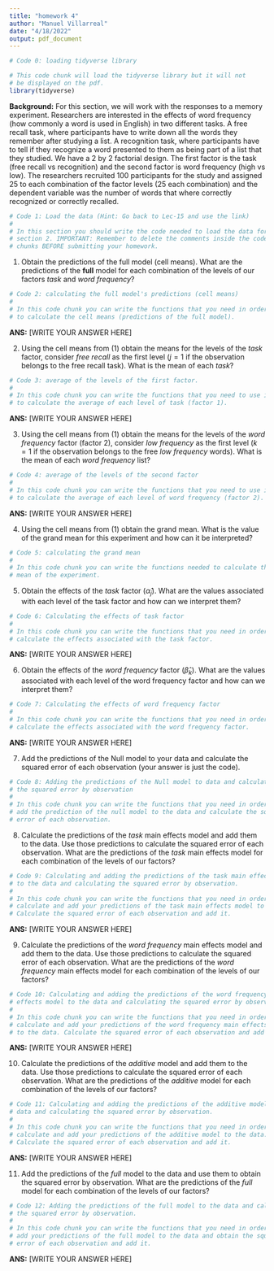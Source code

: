 ```yaml
---
title: "homework 4"
author: "Manuel Villarreal"
date: "4/18/2022"
output: pdf_document
---
```


```r
# Code 0: loading tidyverse library

# This code chunk will load the tidyverse library but it will not 
# be displayed on the pdf.
library(tidyverse)
```

**Background:** For this section, we will work with the responses to a memory 
experiment. Researchers are interested in the effects of word frequency (how 
commonly a word is used in English) in two different tasks. A free recall task, 
where participants have to write down all the words they remember after studying
a list. A recognition task, where participants have to tell if they recognize a 
word presented to them as being part of a list that they studied. We have a 
2 by 2 factorial design. The first factor is the task (free recall vs 
recognition) and the second factor is word frequency (high vs low). The 
researchers recruited 100 participants for the study and assigned 25 to each 
combination of the factor levels (25 each combination) and the dependent 
variable was the number of words that where correctly recognized or correctly 
recalled.


```r
# Code 1: Load the data (Hint: Go back to Lec-15 and use the link)
#
# In this section you should write the code needed to load the data for
# section 2. IMPORTANT: Remember to delete the comments inside the code 
# chunks BEFORE submitting your homework.
```

1. Obtain the predictions of the full model (cell means). What are the 
predictions of the **full** model for each combination of the levels of our 
factors *task* and *word frequency*?

```r
# Code 2: calculating the full model's predictions (cell means)
#
# In this code chunk you can write the functions that you need in order 
# to calculate the cell means (predictions of the full model).
```

**ANS:** [WRITE YOUR ANSWER HERE]

2. Using the cell means from (1) obtain the means for the levels of the *task* 
factor, consider *free recall* as the first level ($j=1$ if the observation
belongs to the free recall task). What is the mean of each *task*?

```r
# Code 3: average of the levels of the first factor.
#
# In this code chunk you can write the functions that you need to use in order 
# to calculate the average of each level of task (factor 1).
```

**ANS:** [WRITE YOUR ANSWER HERE]

3. Using the cell means from (1) obtain the means for the levels of the 
*word frequency* factor (factor 2), consider *low frequency* as the first level 
($k=1$ if the observation belongs to the free *low frequency* words). What is 
the mean of each *word frequency* list?

```r
# Code 4: average of the levels of the second factor
#
# In this code chunk you can write the functions that you need to use in order 
# to calculate the average of each level of word frequency (factor 2).
```

**ANS:** [WRITE YOUR ANSWER HERE]

4. Using the cell means from (1) obtain the grand mean. What is the value of the 
grand mean for this experiment and how can it be interpreted?

```r
# Code 5: calculating the grand mean
#
# In this code chunk you can write the functions needed to calculate the grand 
# mean of the experiment.
```

5. Obtain the effects of the *task* factor ($\hat{\alpha}_j$). What are the 
values associated with each level of the task factor and how can we interpret 
them?

```r
# Code 6: Calculating the effects of task factor
#
# In this code chunk you can write the functions that you need in order to 
# calculate the effects associated with the task factor.
```

**ANS:** [WRITE YOUR ANSWER HERE]

6. Obtain the effects of the *word frequency* factor ($\hat{\beta}_k$). What are 
the values associated with each level of the word frequency factor and how can 
we interpret them?

```r
# Code 7: Calculating the effects of word frequency factor
#
# In this code chunk you can write the functions that you need in order to 
# calculate the effects associated with the word frequency factor.
```

**ANS:** [WRITE YOUR ANSWER HERE]

7. Add the predictions of the Null model to your data and calculate the squared 
error of each observation (your answer is just the code).

```r
# Code 8: Adding the predictions of the Null model to data and calculating
# the squared error by observation
#
# In this code chunk you can write the functions that you need in order to 
# add the prediction of the null model to the data and calculate the squared 
# error of each observation.
```

8. Calculate the predictions of the *task* main effects model and add them to 
the data. Use those predictions to calculate the squared error of each 
observation. What are the predictions of the *task* main effects model for each
combination of the levels of our factors?

```r
# Code 9: Calculating and adding the predictions of the task main effects model
# to the data and calculating the squared error by observation.
#
# In this code chunk you can write the functions that you need in order to 
# calculate and add your predictions of the task main effects model to the data. 
# Calculate the squared error of each observation and add it.
```

**ANS:** [WRITE YOUR ANSWER HERE]

9. Calculate the predictions of the *word frequency* main effects model and add 
them to the data. Use those predictions to calculate the squared error of each 
observation. What are the predictions of the *word frequency* main effects model 
for each combination of the levels of our factors?

```r
# Code 10: Calculating and adding the predictions of the word frequency main 
# effects model to the data and calculating the squared error by observation.
#
# In this code chunk you can write the functions that you need in order to 
# calculate and add your predictions of the word frequency main effects model 
# to the data. Calculate the squared error of each observation and add it.
```

**ANS:** [WRITE YOUR ANSWER HERE]

10. Calculate the predictions of the *additive* model and add them to the data.
Use those predictions to calculate the squared error of each observation. What 
are the predictions of the *additive* model for each combination of the levels 
of our factors?

```r
# Code 11: Calculating and adding the predictions of the additive model to the 
# data and calculating the squared error by observation.
#
# In this code chunk you can write the functions that you need in order to 
# calculate and add your predictions of the additive model to the data. 
# Calculate the squared error of each observation and add it.
```

**ANS:** [WRITE YOUR ANSWER HERE]

11. Add the predictions of the *full* model to the data and use them to obtain 
the squared error by observation. What are the predictions of the *full* model
for each combination of the levels of our factors?

```r
# Code 12: Adding the predictions of the full model to the data and calculating 
# the squared error by observation.
#
# In this code chunk you can write the functions that you need in order to 
# add your predictions of the full model to the data and obtain the squared 
# error of each observation and add it.
```

**ANS:** [WRITE YOUR ANSWER HERE]
